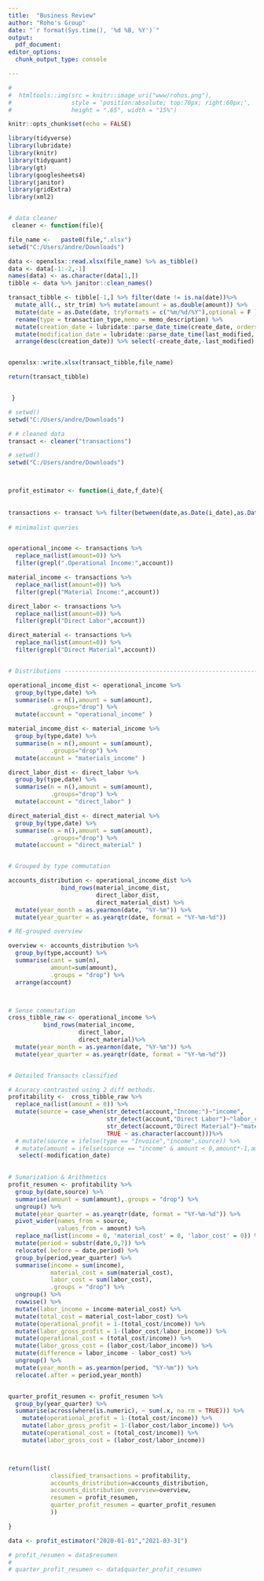```yaml
---
title:  "Business Review"
author: "Roho's Group"
date: "`r format(Sys.time(), '%d %B, %Y')`"
output: 
  pdf_document:
editor_options: 
  chunk_output_type: console

---
```



```r

# 
#  htmltools::img(src = knitr::image_uri("www/rohos.png"),
#                 style = 'position:absolute; top:70px; right:60px;',
#                 height = ".65", width = "15%")

```

```r

knitr::opts_chunk$set(echo = FALSE)

```



```r

library(tidyverse)
library(lubridate)
library(knitr)
library(tidyquant)
library(gt)
library(googlesheets4)
library(janitor)
library(gridExtra)
library(xml2)



```


```r

# data cleaner 
 cleaner <- function(file){

file_name <-   paste0(file,".xlsx")
setwd("C:/Users/andre/Downloads")

data <- openxlsx::read.xlsx(file_name) %>% as_tibble()
data <- data[-1:-2,-1]
names(data) <- as.character(data[1,])
tibble <- data %>% janitor::clean_names()

transact_tibble <- tibble[-1,] %>% filter(date != is.na(date))%>%
  mutate_all(., str_trim) %>% mutate(amount = as.double(amount)) %>%
  mutate(date = as.Date(date, tryFormats = c("%m/%d/%Y"),optional = F )) %>%
  rename(type = transaction_type,memo = memo_description) %>%
  mutate(creation_date = lubridate::parse_date_time(create_date, orders="mdy HMS")) %>%
  mutate(modification_date = lubridate::parse_date_time(last_modified, orders="mdy HMS")) %>%
  arrange(desc(creation_date)) %>% select(-create_date,-last_modified)


openxlsx::write.xlsx(transact_tibble,file_name)

return(transact_tibble)


 }

# setwd()
setwd("C:/Users/andre/Downloads")

# # cleaned data 
transact <- cleaner("transactions")


```



```r

# setwd()
setwd("C:/Users/andre/Downloads")



profit_estimator <- function(i_date,f_date){ 
  
  
transactions <- transact %>% filter(between(date,as.Date(i_date),as.Date(f_date)))  
  
# minimalist queries 


operational_income <- transactions %>% 
  replace_na(list(amount=0)) %>% 
  filter(grepl(".Operational Income:",account)) 

material_income <- transactions %>% 
  replace_na(list(amount=0)) %>% 
  filter(grepl("Material Income:",account))

direct_labor <- transactions %>% 
  replace_na(list(amount=0)) %>% 
  filter(grepl("Direct Labor",account)) 

direct_material <- transactions %>% 
  replace_na(list(amount=0)) %>% 
  filter(grepl("Direct Material",account)) 


# Distributions -----------------------------------------------------------

operational_income_dist <- operational_income %>%
  group_by(type,date) %>%
  summarise(n = n(),amount = sum(amount),
            .groups="drop") %>%
  mutate(account = "operational_income" )

material_income_dist <- material_income %>%
  group_by(type,date) %>%
  summarise(n = n(),amount = sum(amount),
            .groups="drop") %>%
  mutate(account = "materials_income" )

direct_labor_dist <- direct_labor %>%
  group_by(type,date) %>%
  summarise(n = n(),amount = sum(amount),
            .groups="drop") %>%
  mutate(account = "direct_labor" )

direct_material_dist <- direct_material %>%
  group_by(type,date) %>%
  summarise(n = n(),amount = sum(amount),
            .groups="drop") %>%
  mutate(account = "direct_material" )


# Grouped by type commutation

accounts_distribution <- operational_income_dist %>%
               bind_rows(material_income_dist,
                         direct_labor_dist,
                         direct_material_dist) %>%
  mutate(year_month = as.yearmon(date, "%Y-%m")) %>%
  mutate(year_quarter = as.yearqtr(date, format = "%Y-%m-%d"))

# RE-grouped overview 

overview <- accounts_distribution %>% 
  group_by(type,account) %>% 
  summarise(cant = sum(n),
            amount=sum(amount),
            .groups = "drop") %>% 
  arrange(account)



# Sense commutation 
cross_tibble_raw <- operational_income %>% 
          bind_rows(material_income,
                    direct_labor,
                    direct_material)%>% 
  mutate(year_month = as.yearmon(date, "%Y-%m")) %>% 
  mutate(year_quarter = as.yearqtr(date, format = "%Y-%m-%d"))


# Detailed Transacts classified

# Acuracy contrasted using 2 diff methods.
profitability <-  cross_tibble_raw %>% 
  replace_na(list(amount = 0)) %>% 
  mutate(source = case_when(str_detect(account,"Income:")~"income",
                            str_detect(account,"Direct Labor")~"labor_cost",
                            str_detect(account,"Direct Material")~"material_cost",
                            TRUE ~ as.character(account)))%>%
  # mutate(source = ifelse(type == "Invoice","income",source)) %>% 
  # mutate(amount = ifelse(source == "income" & amount < 0,amount*-1,amount)) %>% 
   select(-modification_date)
  

# Sumarization & Arithmetics
profit_resumen <- profitability %>%
  group_by(date,source) %>% 
  summarise(amount = sum(amount),.groups = "drop") %>% 
  ungroup() %>% 
  mutate(year_quarter = as.yearqtr(date, format = "%Y-%m-%d")) %>% 
  pivot_wider(names_from = source,
              values_from = amount) %>% 
  replace_na(list(income = 0, 'material_cost' = 0, 'labor_cost' = 0)) %>% 
  mutate(period = substr(date,0,7)) %>% 
  relocate(.before = date,period) %>% 
  group_by(period,year_quarter) %>% 
  summarise(income = sum(income),
            material_cost = sum(material_cost),
            labor_cost = sum(labor_cost),
            .groups = "drop") %>% 
  ungroup() %>% 
  rowwise() %>% 
  mutate(labor_income = income-material_cost) %>% 
  mutate(total_cost = material_cost+labor_cost) %>% 
  mutate(operational_profit = 1-(total_cost/income)) %>% 
  mutate(labor_gross_profit = 1-(labor_cost/labor_income)) %>% 
  mutate(operational_cost = (total_cost/income)) %>% 
  mutate(labor_gross_cost = (labor_cost/labor_income)) %>% 
  mutate(difference = labor_income - labor_cost) %>% 
  ungroup() %>% 
  mutate(year_month = as.yearmon(period, "%Y-%m")) %>% 
  relocate(.after = period,year_month)


quarter_profit_resumen <- profit_resumen %>% 
  group_by(year_quarter) %>% 
  summarise(across(where(is.numeric), ~ sum(.x, na.rm = TRUE))) %>% 
    mutate(operational_profit = 1-(total_cost/income)) %>% 
    mutate(labor_gross_profit = 1-(labor_cost/labor_income)) %>% 
    mutate(operational_cost = (total_cost/income)) %>% 
    mutate(labor_gross_cost = (labor_cost/labor_income))



return(list(
            classified_transactions = profitability,
            accounts_dristribution=accounts_distribution,
            accounts_distribution_overview=overview,
            resumen = profit_resumen,
            quarter_profit_resumen = quarter_profit_resumen
            ))

}

```


```r


data <- profit_estimator("2020-01-01","2021-03-31")


```


```r


# profit_resumen = data$resumen
# 
# quarter_profit_resumen <- data$quarter_profit_resumen




```